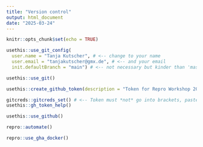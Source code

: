 ```yaml
---
title: "Version control"
output: html_document
date: "2025-03-24"
---
```


```r
knitr::opts_chunk$set(echo = TRUE)
```

```r
usethis::use_git_config(
  user.name = "Tanja Kutscher", # <-- change to your name
  user.email = "tanjakutscher@gmx.de", # <-- and your email
  init.defaultBranch = "main") # <-- not necessary but kinder than 'master'
```

```r
usethis::use_git()
```
```r
usethis::create_github_token(description = "Token for Repro Workshop 2024")
```
```r
gitcreds::gitcreds_set() # <-- Token must *not* go into brackets, paste when asked
usethis::gh_token_help()
```
```r
usethis::use_github()
```
```r
repro::automate()
```
```r
repro::use_gha_docker()
```


